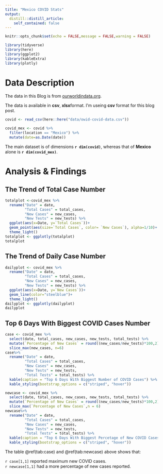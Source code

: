 ```yaml
---
title: "Mexico COVID Stats"
output:
  distill::distill_article:
    self_contained: false
---
```


```r
knitr::opts_chunk$set(echo = FALSE,message = FALSE,warning = FALSE)
```

```r
library(tidyverse)
library(here)
library(ggplot2)
library(kableExtra)
library(plotly)
```

# Data Description

The data in this Blog is from [ourworldindata.org](hhttps://ourworldindata.org/coronavirus/country/mexico).

The data is available in **csv**, **xlsx**format. I'm useing **csv** format for this blog post.

```r
covid <- read_csv(here::here("data/owid-covid-data.csv"))

covid_mex <- covid %>% 
  filter(location == "Mexico") %>% 
  mutate(date=as.Date(date))
```

The main dataset is of dimensions **`r dim(covid)`**, whereas that of **Mexico** alone is **`r dim(covid_mex)`**.

# Analysis & Findings

## The Trend of Total Case Number

```r
totalplot <-covid_mex %>% 
  rename("Date" = date,
         "Total Cases" = total_cases,
         "New Cases" = new_cases,
         "New Tests" = new_tests) %>% 
  ggplot(aes(x=Date, y=`Total Cases`))+
  geom_point(aes(size=`Total Cases`, color= `New Cases`), alpha=1/10)+
  theme_light()
totalplot <- ggplotly(totalplot)
totalplot
```

## The Trend of Daily Case Number
```r
dailyplot <- covid_mex %>% 
  rename("Date" = date,
         "Total Cases" = total_cases,
         "New Cases" = new_cases,
         "New Tests" = new_tests) %>% 
  ggplot(aes(x=Date, y=`New Cases`))+
  geom_line(color="steelblue")+
  theme_light()
dailyplot <- ggplotly(dailyplot)
dailyplot
```

## Top 6 Days With Biggest COVID Cases Number

```r
case <- covid_mex %>% 
  select(date, total_cases, new_cases, new_tests, total_tests) %>% 
  mutate(`Percentage of New Cases` = round((new_cases/new_tests)*100,2)) %>% 
  slice_max(new_cases, n=6) 
case%>% 
  rename("Date" = date,
         "Total Cases" = total_cases,
         "New Cases" = new_cases,
         "New Tests" = new_tests,
         "Total Tests" = total_tests) %>% 
  kable(caption = "Top 6 Days With Biggest Number of COVID Cases") %>% 
  kable_styling(bootstrap_options = c("striped", "hover"))
```

```r
newcase <- covid_mex %>% 
  select(date, total_cases, new_cases, new_tests, total_tests) %>% 
  mutate(`Percentage of New Cases` = round((new_cases/new_tests)*100,2)) %>%  
  slice_max(`Percentage of New Cases`,n = 6) 
newcase%>% 
  rename("Date" = date,
         "Total Cases" = total_cases,
         "New Cases" = new_cases,
         "New Tests" = new_tests,
         "Total Tests" = total_tests) %>%  
  kable(caption = "Top 6 Days With Biggest Percetage of New COVID Cases") %>% 
  kable_styling(bootstrap_options = c("striped", "hover"))

```

The table \@ref(tab:case) and \@ref(tab:newcase) above shows that:

`r case[1,1]` reported maximum new COVID cases.<br>
`r newcase[1,1]` had a more percentage of new cases reported.
